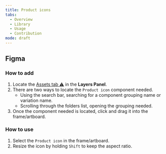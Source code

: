```yaml
---
title: Product icons
tabs:
  - Overview
  - Library
  - Usage
  - Contribution
mode: draft
---
```



## Figma


### How to add

1. Locate the [Assets tab :warning:]() in the **Layers Panel**.
2. There are two ways to locate the `Product icon` component needed. 
	* Using the search bar, searching for a component grouping name or variation name.
	* Scrolling through the folders list, opening the grouping needed.
3. Once the component needed is located, click and drag it into the frame/artboard. 


### How to use

1. Select the `Product icon` in the frame/artboard. 
2. Resize the icon by holding `Shift` to keep the aspect ratio. 
